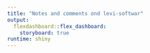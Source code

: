 ```yaml
---
title: "Notes and comments ond levi-softwar"
output: 
  flexdashboard::flex_dashboard:
    storyboard: true
runtime: shiny
---
```


